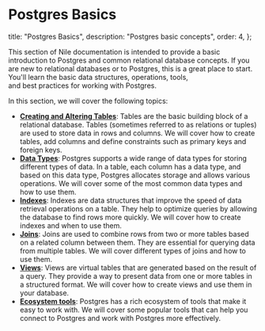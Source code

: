 # Postgres Basics

  title: "Postgres Basics",
  description: "Postgres basic concepts",
  order: 4,
};

This section of Nile documentation is intended to provide a basic introduction to Postgres and common relational database concepts. 
If you are new to relational databases or to Postgres, this is a great place to start. You'll learn the basic data structures, operations, tools,  
and best practices for working with Postgres.

In this section, we will cover the following topics:

* [**Creating and Altering Tables**](postgres/createtable): Tables are the basic building block of a relational database. Tables (sometimes referred to as relations or tuples) are used to store data in rows and columns. 
We will cover how to create tables, add columns and define constraints such as primary keys and foreign keys.
* [**Data Types**](postgres/datatype/): Postgres supports a wide range of data types for storing different types of data. In a table, each column has a data type, and based on this data type, Postgres allocates storage and allows various operations.
We will cover some of the most common data types and how to use them.
* [**Indexes**](postgres/indexes): Indexes are data structures that improve the speed of data retrieval operations on a table. They help to optimize queries by 
allowing the database to find rows more quickly. We will cover how to create indexes and when to use them.
* [**Joins**](postgres/joins): Joins are used to combine rows from two or more tables based on a related column between them. 
They are essential for querying data from multiple tables. We will cover different types of joins and how to use them.
* [**Views**](postgres/views): Views are virtual tables that are generated based on the result of a query. They provide a way to present data from one or more tables in a structured format.
We will cover how to create views and use them in your database.
* [**Ecosystem tools**](postgres/tools): Postgres has a rich ecosystem of tools that make it easy to work with. We will cover some popular tools that can help you connect to Postgres and work with Postgres more effectively.
